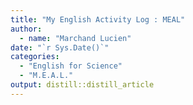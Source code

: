 ```yaml
---
title: "My English Activity Log : MEAL"
author:
  - name: "Marchand Lucien" 
date: "`r Sys.Date()`"
categories:
  - "English for Science"
  - "M.E.A.L."
output: distill::distill_article
---
```


